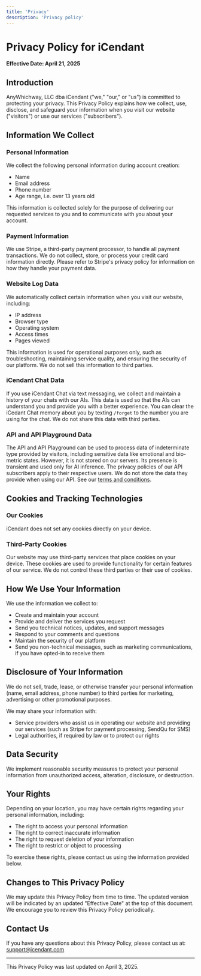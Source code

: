 ```yaml
---
title: 'Privacy'
description: 'Privacy policy'
---
```


# Privacy Policy for iCendant

**Effective Date: April 21, 2025**

## Introduction

AnyWhichway, LLC dba iCendant ("we," "our," or "us") is committed to protecting your privacy. This Privacy Policy explains how we collect, use, disclose, and safeguard your information when you visit our website ("visitors") or use our services ("subscribers").


## Information We Collect

### Personal Information
We collect the following personal information during account creation:
- Name
- Email address
- Phone number
- Age range, i.e. over 13 years old

This information is collected solely for the purpose of delivering our requested services to you and to communicate with you about your account.

### Payment Information
We use Stripe, a third-party payment processor, to handle all payment transactions. We do not collect, store, or process your credit card information directly. Please refer to Stripe's privacy policy for information on how they handle your payment data.

### Website Log Data
We automatically collect certain information when you visit our website, including:
- IP address
- Browser type
- Operating system
- Access times
- Pages viewed

This information is used for operational purposes only, such as troubleshooting, maintaining service quality, and ensuring the security of our platform. We do not sell this information to third parties.

### iCendant Chat Data
If you use iCendant Chat via text messaging, we collect and maintain a history of your chats with our AIs. This data is used so that the AIs can understand you and provide you with a better experience. You can clear the iCedant
Chat memory about you by texting `/forget` to the number you are using for the chat. We do not share this data with third parties.

### API and API Playground Data

The API and API Playground can be used to process data of indeterminate type provided by visitors, including sensitive data like emotional and bio-metric states. However, it is not stored on our servers. Its presence is transient and used only for AI inference.
The privacy policies of our API subscribers apply to their respective users. We do not store the data they provide when using our API. See our [terms and conditions](/terms).

## Cookies and Tracking Technologies

### Our Cookies
iCendant does not set any cookies directly on your device.

### Third-Party Cookies
Our website may use third-party services that place cookies on your device. These cookies are used to provide functionality for certain features of our service. We do not control these third parties or their use of cookies.

## How We Use Your Information

We use the information we collect to:
- Create and maintain your account
- Provide and deliver the services you request
- Send you technical notices, updates, and support messages
- Respond to your comments and questions
- Maintain the security of our platform
- Send you non-technical messages, such as marketing communications, if you have opted-in to receive them

## Disclosure of Your Information

We do not sell, trade, lease, or otherwise transfer your personal information (name, email address, phone number) to third parties for marketing, advertising or other promotional purposes.

We may share your information with:
- Service providers who assist us in operating our website and providing our services (such as Stripe for payment processing, SendQu for SMS)
- Legal authorities, if required by law or to protect our rights

## Data Security

We implement reasonable security measures to protect your personal information from unauthorized access, alteration, disclosure, or destruction.

## Your Rights

Depending on your location, you may have certain rights regarding your personal information, including:
- The right to access your personal information
- The right to correct inaccurate information
- The right to request deletion of your information
- The right to restrict or object to processing

To exercise these rights, please contact us using the information provided below.

## Changes to This Privacy Policy

We may update this Privacy Policy from time to time. The updated version will be indicated by an updated "Effective Date" at the top of this document. We encourage you to review this Privacy Policy periodically.

## Contact Us

If you have any questions about this Privacy Policy, please contact us at: support@icendant.com

---

This Privacy Policy was last updated on April 3, 2025.